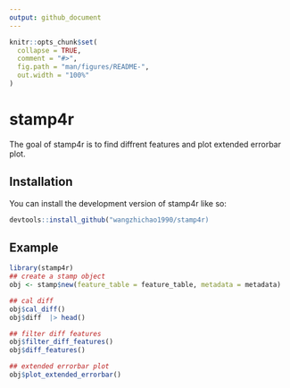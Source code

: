 ```yaml
---
output: github_document
---
```


<!-- README.md is generated from README.Rmd. Please edit that file -->

```r
knitr::opts_chunk$set(
  collapse = TRUE,
  comment = "#>",
  fig.path = "man/figures/README-",
  out.width = "100%"
)
```

# stamp4r

<!-- badges: start -->
<!-- badges: end -->

The goal of stamp4r is to find diffrent features and plot extended errorbar plot.

## Installation

You can install the development version of stamp4r like so:

``` r
devtools::install_github("wangzhichao1990/stamp4r)
```

## Example


```r
library(stamp4r)
## create a stamp object
obj <- stamp$new(feature_table = feature_table, metadata = metadata)

## cal diff
obj$cal_diff()
obj$diff  |> head()

## filter diff features
obj$filter_diff_features()
obj$diff_features()

## extended errorbar plot
obj$plot_extended_errorbar()
```



